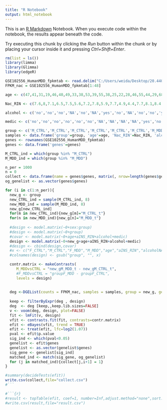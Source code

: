 ---
title: "R Notebook"
output: html_notebook
---

This is an [R Markdown](http://rmarkdown.rstudio.com) Notebook. When you execute code within the notebook, the results appear beneath the code. 

Try executing this chunk by clicking the *Run* button within the chunk or by placing your cursor inside it and pressing *Ctrl+Shift+Enter*. 

```{r}
rm(list = ls())
library(limma)
library(Glimma)
library(edgeR)

GSE102556_HumanMDD_fpkmtab <- read.delim("C:/Users/weida/Desktop/20.440/Project/GSE102556_HumanMDD_fpkmtab.txt", row.names=1)
FPKM_nac = GSE102556_HumanMDD_fpkmtab[1:48]
```

```{r}
age <- c(47,41,31,19,46,40,49,33,38,53,39,55,38,25,22,28,46,55,44,29,68,39,40,63,25,54,48,67,46,32,52,55,79,64,72,41,29,45,48,82,36,52,60,22,68,59,59,51)

Nac_RIN <- c(7.6,8,7.1,6.5,7.5,5.6,7.2,7.8,5.9,7.7,4.9,4.4,7.7,8.1,8.4,7.5,8.4,8,7.2,7.7,8.2,7.5,7.7,7.8,7.6,8.7,8.5,8.3,8.8,8.3,6.8,7.7,7.2,8.1,7.4,7.5,7.5,7.8,7.3,7.6,7.8,7.8,8.3,8.2,8.2,9.1,8.6,7.8)

alcohol <- c('no','no','no','NA','no','NA','yes','no','NA','no','no','yes','NA','NA','no','NA','NA','No','NA','no','yes','no','NA','yes','NA','No','no','yes','no','NA','NA','No','no','no','no','NA','NA','no','NA','NA','No','NA','no','NA','NA','NA','NA','no')

medic <- c('no','no','no','no','no','no','NA','NA','NA','NA','yes','no','NA','NA','yes','no','yes','yes','yes','no','NA','yes','yes','yes','yes','yes','no','no','no','yes','no','yes','no','yes','no','NA','NA','yes','NA','NA','yes','NA','no','no','NA','yes','NA','no')

group <- c('M_CTRL','M_CTRL','M_CTRL','M_CTRL','M_CTRL','M_CTRL','M_MDD','M_CTRL','M_CTRL','M_MDD','M_MDD','M_CTRL','M_MDD','F_MDD','M_MDD','M_MDD','F_MDD','F_MDD','F_CTRL','M_MDD','M_MDD','M_MDD','F_MDD','M_MDD','F_MDD','F_MDD','M_MDD','M_MDD','M_CTRL','F_MDD','M_CTRL','F_MDD','F_CTRL','M_MDD','F_CTRL','F_MDD','M_CTRL','F_CTRL','F_MDD','F_CTRL','F_MDD','F_MDD','F_CTRL','F_CTRL','F_CTRL','F_MDD','M_CTRL','F_CTRL')
samples <- data.frame('group'=group, 'age'=age, 'Nac_RIN'=Nac_RIN, 'alcohol'=alcohol, 'medic'=medic)
genes <- rownames(GSE102556_HumanMDD_fpkmtab)
genes <- data.frame('genes'=genes)

M_CTRL_ind = which(group %in% "M_CTRL")
M_MDD_ind = which(group %in% "M_MDD")
```

```{r}
n_per = 1000
n = 0
collect <- data.frame(name = genes$genes, matrix(, nrow=length(genes$genes), ncol=n_per))
og_genelist <- as.vector(genes$genes)

for (i in c(1:n_per)){
  new_g <- group
  new_CTRL_ind = sample(M_CTRL_ind, 8)
  new_MDD_ind = sample(M_MDD_ind, 8)
  new_g[new_CTRL_ind]
  for(m in new_CTRL_ind){new_g[m]="M_CTRL_t"}
  for(n in new_MDD_ind){new_g[n]="M_MDD_t"}
  
  #design <- model.matrix(~0+sex:group)
  #design <- model.matrix(~0+group)
  #covar <- model.matrix(~0+age+aINS_RIN+alcohol+medic)
  design <- model.matrix(~0+new_g+age+aINS_RIN+alcohol+medic)
  #design <- cbind(design,covar)
  #x <- c("F_CTRL","M_CTRL","F_MDD","M_MDD","age","aINS_RIN","alcoholNA","alcoholno","alcoholNo","alcoholyes","medicno","medicyes")
  #colnames(design) <- gsub("group", "", x)

  contr.matrix <- makeContrasts(
     M_MDDvsCTRL = "new_gM_MDD_t - new_gM_CTRL_t", 
     #F_MDDvsCTRL = "groupF_MDD - groupF_CTRL", 
     levels = design)
  
  
  deg <-DGEList(counts = FPKM_nac, samples = samples, group = new_g, genes = genes, remove.zeros = TRUE)
  
  keep <- filterByExpr(deg , design) 
  deg  <- deg [keep,,keep.lib.sizes=FALSE]
  v <- voom(deg, design, plot=FALSE)
  fit <- lmFit(v, design)
  vfit <- contrasts.fit(fit, contrasts=contr.matrix)
  efit <- eBayes(vfit, trend = TRUE)
  efit <- treat(efit, lfc=log2(1.07))
  pval <- efit$p.value
  sig_ind <- which(pval<0.05)
  genelist <- efit$genes
  genelist <- as.vector(genelist$genes)
  sig_gene <- genelist[sig_ind]
  matched_ind <- match(sig_gene, og_genelist)                   
  for (j in matched_ind){collect[j,i+1] = 1}
}

```

```{r}
#summary(decideTests(efit))
write.csv(collect,file="collect.csv")
#```

#```{r}
#result <- topTable(efit, coef=1, number=Inf,adjust.method="none",sort.by="logFC", p.value=0.05, confint=FALSE)
#write.csv(result,file="result.csv")
```











